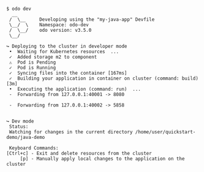 ```console
$ odo dev
  __
 /  \__     Developing using the "my-java-app" Devfile
 \__/  \    Namespace: odo-dev
 /  \__/    odo version: v3.5.0
 \__/

↪ Deploying to the cluster in developer mode
 •  Waiting for Kubernetes resources  ...
 ✓  Added storage m2 to component
 ⚠  Pod is Pending
 ✓  Pod is Running
 ✓  Syncing files into the container [167ms]
 ✓  Building your application in container on cluster (command: build) [3m]
 •  Executing the application (command: run)  ...
 -  Forwarding from 127.0.0.1:40001 -> 8080

 -  Forwarding from 127.0.0.1:40002 -> 5858


↪ Dev mode
 Status:
 Watching for changes in the current directory /home/user/quickstart-demo/java-demo

 Keyboard Commands:
[Ctrl+c] - Exit and delete resources from the cluster
     [p] - Manually apply local changes to the application on the cluster

```